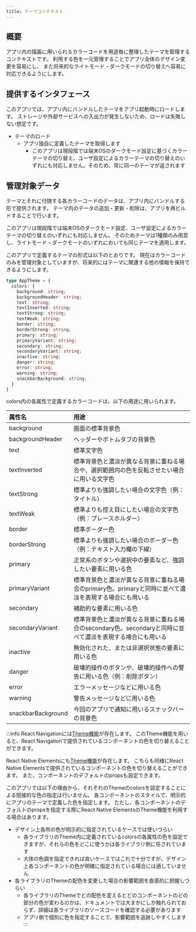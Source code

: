 ```yaml
---
title: テーマコンテキスト
---
```


## 概要

アプリ内の描画に用いられるカラーコードを用途毎に整理したテーマを管理するコンテキストです。
利用する色を一元管理することでアプリ全体のデザイン変更を容易にし、
また将来的なライトモード・ダークモードの切り替えへ容易に対応できるようにします。

## 提供するインタフェース

このアプリでは、アプリ内にバンドルしたテーマをアプリ起動時にロードします。
ストレージや外部サービスへの入出力が発生しないため、ロードは失敗しない想定です。

- テーマのロード
  - アプリ独自に定義したテーマを取得します
    - このアプリは現段階では端末OSのダークモード設定に基づくカラーテーマの切り替え、ユーザ設定によるカラーテーマの切り替えのいずれにも対応しません。そのため、常に同一のテーマが返されます

## 管理対象データ

テーマとそれに付随する各カラーコードのデータは、アプリ内にバンドルする形で提供されます。
テーマ内のデータの追加・更新・削除は、アプリを再ビルドすることで行います。

このアプリは現段階では端末OSのダークモード設定、ユーザ設定によるカラーテーマの切り替えのいずれにも対応しません。
そのためテーマは1種類のみ用意し、ライトモード・ダークモードのいずれにおいても同じテーマを適用します。

このアプリで定義するテーマの形式は以下のとおりです。
現在はカラーコードのみを管理対象としていますが、将来的にはテーマに関連する他の情報を保持できるようにします。

```typescript
type AppTheme = {
  colors: {
    background: string;
    backgroundHeader: string;
    text: string;
    textInverted: string;
    textStrong: string;
    textWeak: string;
    border: string;
    borderStrong: string;
    primary: string;
    primaryVariant: string;
    secondary: string;
    secondaryVariant: string;
    inactive: string;
    danger: string;
    error: string; 
    warning: string;
    snackbarBackground: string;
  }
}
```

colors内の各属性で定義するカラーコードは、以下の用途に用いられます。

| 属性名             | 用途 |
|:-------------------|:-----|
| background         | 画面の標準背景色 |
| backgroundHeader   | ヘッダーやボトムタブの背景色 |
| text               | 標準文字色 |
| textInverted       | 標準背景色と濃淡が異なる背景に重ねる場合や、選択範囲内の色を反転させたい場合に用いる文字色 |
| textStrong         | 標準よりも強調したい場合の文字色（例：タイトル） |
| textWeak           | 標準よりも控え目にしたい場合の文字色（例：プレースホルダー） |
| border             | 標準ボーダー色 |
| borderStrong       | 標準よりも強調したい場合のボーダー色（例：テキスト入力欄の下線） |
| primary            | 正常系のボタンや選択中の要素など、強調したい要素に用いる色 |
| primaryVariant     | 標準背景色と濃淡が異なる背景に重ねる場合のprimary色。primaryと同時に並べて濃淡を表現する場合にも用いる |
| secondary          | 補助的な要素に用いる色 |
| secondaryVariant   | 標準背景色と濃淡が異なる背景に重ねる場合のsecondary色。secondaryと同時に並べて濃淡を表現する場合にも用いる |
| inactive           | 無効化された、または非選択状態の要素に用いる色 |
| danger             | 破壊的操作のボタンや、破壊的操作への警告に用いる色（例：削除ボタン） |
| error              | エラーメッセージなどに用いる色 |
| warning            | 警告メッセージなどに用いる色 |
| snackbarBackground | 今回のアプリで通知に用いるスナックバーの背景色 |

:::info
React Navigationには[Theme機能](https://reactnavigation.org/docs/themes/)が存在します。
このTheme機能を用いると、React Navigationで提供されているコンポーネントの色を切り替えることができます。

React Native Elementsにも[Theme機能](https://reactnativeelements.com/docs/customization/#theming)が存在します。
こちらも同様にReact Native Elementsで提供されているコンポーネントの色を切り替えることができます。
また、コンポーネントのデフォルトのpropsも設定できます。

このアプリでは以下の理由から、それぞれのThemeのcolorsを設定することによる間接的な色の指定は行いません。
各コンポーネントのスタイルで、明示的にアプリのテーマで定義した色を指定します。
ただし、各コンポーネントのデフォルトのpropsを指定する際にReact Native ElementsのTheme機能を利用する場合はあります。

- デザイン上各所の色が明示的に指定されているケースでは使いづらい
  - 各ライブラリのTheme内に定義されているcolorsの各属性の色を設定できますが、それらの色をどこに使うかは各ライブラリ側に任されています
  - 大体の色調を指定できれば良いケースではこれで十分ですが、デザイン上各コンポーネントの色が明確に指定されている場合には適していません
- 各ライブラリのThemeの配色を変更した場合の影響範囲を直感的に把握しづらい
  - 各ライブラリのThemeでどの配色を変えるとどのコンポーネントのどの部分の色が変わるのかは、ドキュメントでは大まかにしか触れられておらず、詳細は各ライブラリのソースコードを確認する必要があります
  - アプリ側で個別に色を指定することで、影響範囲を追跡しやすくします
:::
